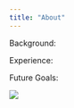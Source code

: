 ```yaml
---
title: "About"
---
```




Background: 



Experience: 



Future Goals: 




![](Draves-Headshot.jpg)
